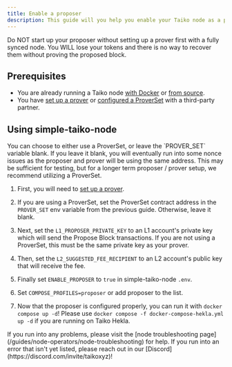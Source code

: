 ```yaml
---
title: Enable a proposer
description: This guide will you help you enable your Taiko node as a proposer.
---
```



<Aside type="danger">
Do NOT start up your proposer without setting up a prover first with a fully synced node. You WILL lose your tokens and there is no way to recover them without proving the proposed block.
</Aside>

## Prerequisites

- You are already running a Taiko node [with Docker](/guides/node-operators/run-a-taiko-node-with-docker) or [from source](/guides/node-operators/build-a-taiko-node-from-source).
- You have [set up a prover](/guides/node-operators/enable-a-prover) or [configured a ProverSet](/guides/node-operators/deploy-a-proverset) with a third-party partner.

## Using simple-taiko-node

<Aside type="caution">
You can choose to either use a ProverSet, or leave the `PROVER_SET` variable blank. If you leave it blank, you will eventually run into some nonce issues as the proposer and prover will be using the same address. This may be sufficient for testing, but for a longer term proposer / prover setup, we recommend utilizing a ProverSet.
</Aside>

<Steps>

1. First, you will need to [set up a prover](/guides/node-operators/enable-a-prover).

2. If you are using a ProverSet, set the ProverSet contract address in the `PROVER_SET` env variable from the previous guide. Otherwise, leave it blank.

3. Next, set the `L1_PROPOSER_PRIVATE_KEY` to an L1 account's private key which will send the Propose Block transactions. If you are not using a ProverSet, this must be the same private key as your prover.

4. Then, set the `L2_SUGGESTED_FEE_RECIPIENT` to an L2 account's public key that will receive the fee.

5. Finally set `ENABLE_PROPOSER` to `true` in simple-taiko-node `.env`.

6. Set `COMPOSE_PROFILES=proposer` or add proposer to the list.

7. Now that the proposer is configured properly, you can run it with `docker compose up -d`! Please use `docker compose -f docker-compose-hekla.yml up -d` if you are running on Taiko Hekla.

</Steps>

<Card title="Troubleshooting" icon="error">
    If you run into any problems, please visit the [node troubleshooting page](/guides/node-operators/node-troubleshooting) for help.
    If you run into an error that isn't yet listed, please reach out in our [Discord](https://discord.com/invite/taikoxyz)!
</Card>
